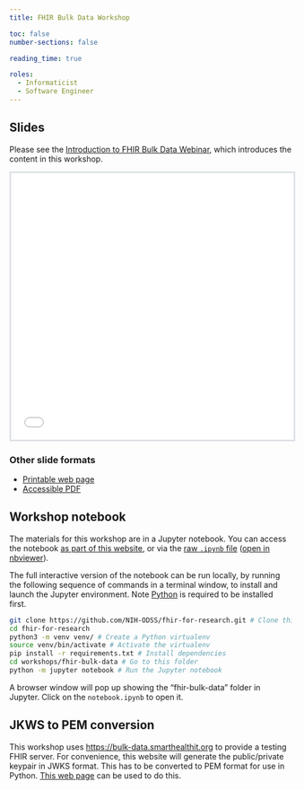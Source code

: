 ```yaml
---
title: FHIR Bulk Data Workshop

toc: false
number-sections: false

reading_time: true

roles:
  - Informaticist
  - Software Engineer
---
```


## Slides

::: callout-note
Please see the [Introduction to FHIR Bulk Data Webinar](../../webinars/bulk-data/index.qmd), which introduces the content in this workshop.
:::

```{=html}
<iframe style="border: 3px solid #dee2e6; width: 100%; height: 475px;" src="slides.html" title="FHIR Bulk Data workshop slides, powered by Revealjs. A link to an accessible PDF of these slides is in the section below."></iframe>
```
### Other slide formats

-   [Printable web page](slides.html?print-pdf)
-   [Accessible PDF](Workshop - Bulk Data 508C.pdf)

## Workshop notebook

The materials for this workshop are in a Jupyter notebook. You can access the notebook [as part of this website](notebook.html), or via the [raw `.ipynb` file](https://github.com/NIH-ODSS/fhir-for-research/blob/main/workshops/bulk-data/notebook.ipynb) ([open in nbviewer](https://nbviewer.org/github/NIH-ODSS/fhir-for-research/blob/main/workshops/bulk-data/notebook.ipynb)).

The full interactive version of the notebook can be run locally, by running the following sequence of commands in a terminal window, to install and launch the Jupyter environment. Note [Python](https://docs.python.org/3/using/index.html) is required to be installed first.

``` sh
git clone https://github.com/NIH-ODSS/fhir-for-research.git # Clone this git repository
cd fhir-for-research
python3 -m venv venv/ # Create a Python virtualenv
source venv/bin/activate # Activate the virtualenv
pip install -r requirements.txt # Install dependencies
cd workshops/fhir-bulk-data # Go to this folder
python -m jupyter notebook # Run the Jupyter notebook
```

A browser window will pop up showing the "fhir-bulk-data" folder in Jupyter. Click on the `notebook.ipynb` to open it.

## JKWS to PEM conversion

This workshop uses <https://bulk-data.smarthealthit.org> to provide a testing FHIR server. For convenience, this website will generate the public/private keypair in JWKS format. This has to be converted to PEM format for use in Python. [This web page](pem.html) can be used to do this.
